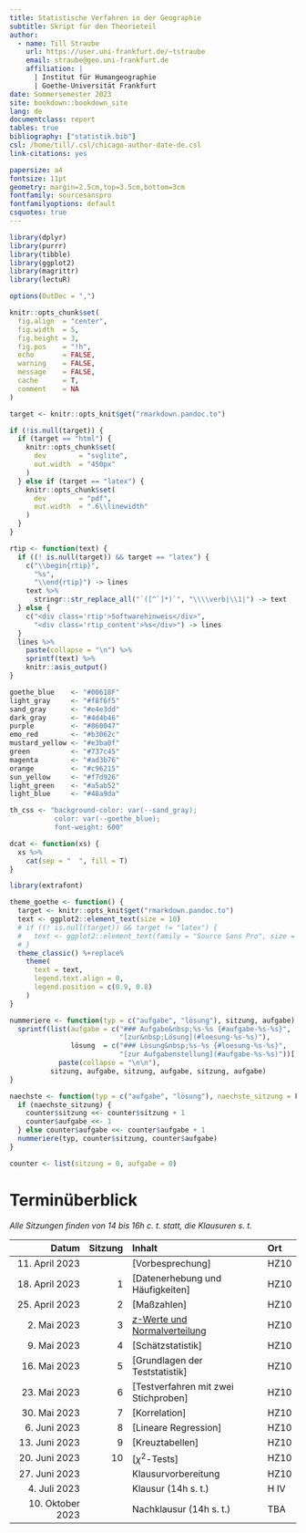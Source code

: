 ```yaml
---
title: Statistische Verfahren in der Geographie
subtitle: Skript für den Theorieteil
author:
  - name: Till Straube
    url: https://user.uni-frankfurt.de/~tstraube
    email: straube@geo.uni-frankfurt.de
    affiliation: |
      | Institut für Humangeographie
      | Goethe-Universität Frankfurt
date: Sommersemester 2023
site: bookdown::bookdown_site
lang: de
documentclass: report
tables: true
bibliography: ["statistik.bib"]
csl: /home/till/.csl/chicago-author-date-de.csl
link-citations: yes

papersize: a4
fontsize: 11pt
geometry: margin=2.5cm,top=3.5cm,bottom=3cm
fontfamily: sourcesanspro
fontfamilyoptions: default
csquotes: true
---
```


```r

library(dplyr)
library(purrr)
library(tibble)
library(ggplot2)
library(magrittr)
library(lectuR)

options(OutDec = ",")

knitr::opts_chunk$set(
  fig.align  = "center",
  fig.width  = 5,
  fig.height = 3,
  fig.pos    = "!h",
  echo       = FALSE,
  warning    = FALSE,
  message    = FALSE,
  cache      = T,
  comment    = NA
)

target <- knitr::opts_knit$get("rmarkdown.pandoc.to")

if (!is.null(target)) {
  if (target == "html") {
    knitr::opts_chunk$set(
      dev        = "svglite",
      out.width  = "450px"
    )
  } else if (target == "latex") {
    knitr::opts_chunk$set(
      dev        = "pdf",
      out.width  = ".6\\linewidth"
    )
  }
}

rtip <- function(text) {
  if ((! is.null(target)) && target == "latex") {
    c("\\begin{rtip}",
      "%s",
      "\\end{rtip}") -> lines
    text %>%
      stringr::str_replace_all("`([^`]*)`", "\\\\verb|\\1|") -> text
  } else {
    c("<div class='rtip'>Softwarehinweis</div>",
      "<div class='rtip_content'>%s</div>") -> lines
  }
  lines %>%
    paste(collapse = "\n") %>%
    sprintf(text) %>%
    knitr::asis_output()
}

goethe_blue    <- "#00618F"
light_gray     <- "#f8f6f5"
sand_gray      <- "#e4e3dd"
dark_gray      <- "#4d4b46"
purple         <- "#860047"
emo_red        <- "#b3062c"
mustard_yellow <- "#e3ba0f"
green          <- "#737c45"
magenta        <- "#ad3b76"
orange         <- "#c96215"
sun_yellow     <- "#f7d926"
light_green    <- "#a5ab52"
light_blue     <- "#48a9da"

th_css <- "background-color: var(--sand_gray);
           color: var(--goethe_blue);
           font-weight: 600"

dcat <- function(xs) {
  xs %>%
    cat(sep = "  ", fill = T)
}

library(extrafont)

theme_goethe <- function() {
  target <- knitr::opts_knit$get("rmarkdown.pandoc.to")
  text <- ggplot2::element_text(size = 10)
  # if ((! is.null(target)) && target != "latex") {
  #   text <- ggplot2::element_text(family = "Source Sans Pro", size = 10)
  # }
  theme_classic() %+replace%
    theme(
      text = text,
      legend.text.align = 0,
      legend.position = c(0.9, 0.8)
    )
}

nummeriere <- function(typ = c("aufgabe", "lösung"), sitzung, aufgabe) {
  sprintf(list(aufgabe = c("### Aufgabe&nbsp;%s-%s {#aufgabe-%s-%s}",
                           "[zur&nbsp;Lösung](#loesung-%s-%s)"),
               lösung  = c("### Lösung&nbsp;%s-%s {#loesung-%s-%s}",
                           "[zur Aufgabenstellung](#aufgabe-%s-%s)"))[[typ]] %>%
            paste(collapse = "\n\n"),
          sitzung, aufgabe, sitzung, aufgabe, sitzung, aufgabe)
}

naechste <- function(typ = c("aufgabe", "lösung"), naechste_sitzung = F) {
  if (naechste_sitzung) {
    counter$sitzung <<- counter$sitzung + 1
    counter$aufgabe <<- 1
  } else counter$aufgabe <<- counter$aufgabe + 1
  nummeriere(typ, counter$sitzung, counter$aufgabe)
}

counter <- list(sitzung = 0, aufgabe = 0)
```

# Terminüberblick {-}

*Alle Sitzungen finden von 14 bis 16h c. t. statt, die Klausuren s. t.*

Datum                 | Sitzung | Inhalt                                                                   | Ort
--------------------: | -----:  | :-----------------------------------                                     | :-----
11. April 2023        |         | [Vorbesprechung]                                                         | HZ10
18. April 2023        | 1       | [Datenerhebung und Häufigkeiten]                                         | HZ10
25. April 2023        | 2       | [Maßzahlen]                                                              | HZ10
2. Mai 2023           | 3       | [$z$-Werte und Normalverteilung](#z-werte-und-normalverteilung)          | HZ10
9. Mai 2023           | 4       | [Schätzstatistik]                                                        | HZ10
16. Mai 2023          | 5       | [Grundlagen der Teststatistik]                                           | HZ10
23. Mai 2023          | 6       | [Testverfahren mit zwei Stichproben]                                     | HZ10
30. Mai 2023          | 7       | [Korrelation]                                                            | HZ10
6. Juni 2023          | 8       | [Lineare Regression]                                                     | HZ10
13. Juni 2023         | 9       | [Kreuztabellen]                                                          | HZ10
20. Juni 2023         | 10      | [$\chi^2$-Tests]<!--(#chi-quadrat-tests)-->                              | HZ10
27. Juni 2023         |         | Klausurvorbereitung                                                      | HZ10
4. Juli 2023          |         | Klausur (14h s. t.)                                                      | H IV
10. Oktober 2023      |         | Nachklausur (14h s. t.)                                                  | TBA

